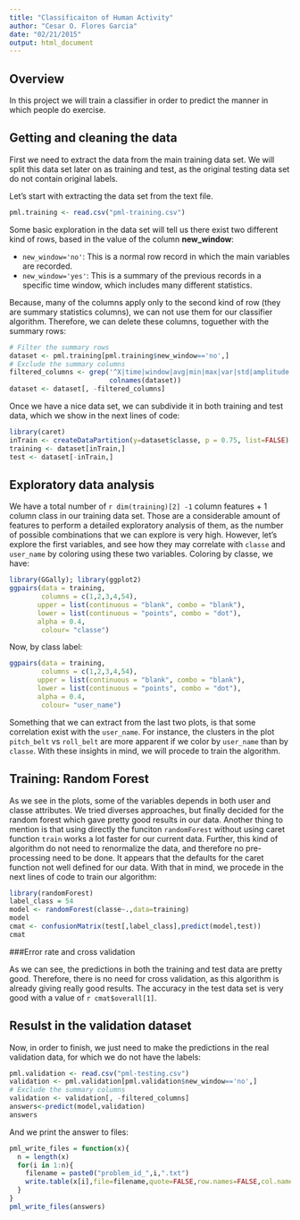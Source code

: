 ---
title: "Classificaiton of Human Activity"
author: "Cesar O. Flores Garcia"
date: "02/21/2015"
output: html_document
---

## Overview

In this project we will train a classifier in order to predict the manner in which people do exercise.


## Getting and cleaning the data

First we need to extract the data from the main training data set. We will split this data set later on as training and test, as the original testing data set do not contain original labels.

Let's start with extracting the data set from the text file.

```{r, CACHE=TRUE}
pml.training <- read.csv("pml-training.csv")
```

Some basic exploration in the data set will tell us there exist two different kind of rows,
based in the value of the column **new_window**: 

* `new_window='no'`: This is a normal row record in which the main variables are recorded.
* `new_window='yes'`: This is a summary of the previous records in a specific time window, which includes many different statistics.

Because, many of the columns apply only to the second kind of row (they are summary statistics columns), we can not use them for our classifier algorithm. Therefore, we can delete these columns, toguether with the summary rows:

```{r}
# Filter the summary rows
dataset <- pml.training[pml.training$new_window=='no',]
# Exclude the summary columns
filtered_columns <- grep('^X|time|window|avg|min|max|var|std|amplitude|kurtosis|skewness',
                         colnames(dataset))
dataset <- dataset[, -filtered_columns]
```

Once we have a nice data set, we can subdivide it in both training and test data, which we show in the next lines of code:

```{r}
library(caret)
inTrain <- createDataPartition(y=dataset$classe, p = 0.75, list=FALSE)
training <- dataset[inTrain,]
test <- dataset[-inTrain,]
```


## Exploratory data analysis

We have a total number of `r dim(training)[2] -1` column features + 1 column class in our training data set. Those are a considerable amount of features to perform a detailed exploratory analysis of them, as the number of possible combinations that we can explore is very high. However, let's explore the first variables, and see how they may correlate with `classe` and `user_name` by coloring using these two variables. Coloring by classe, we have: 

```{r, fig.width=10, fig.height = 9, cache = FALSE}
library(GGally); library(ggplot2)
ggpairs(data = training,
        columns = c(1,2,3,4,54),
       upper = list(continuous = "blank", combo = "blank"),
       lower = list(continuous = "points", combo = "dot"),
       alpha = 0.4,
        colour= "classe")
```

Now, by class label:

```{r,fig.width=10, fig.height = 9, cache = FALSE}
ggpairs(data = training,
        columns = c(1,2,3,4,54),
       upper = list(continuous = "blank", combo = "blank"),
       lower = list(continuous = "points", combo = "dot"),
       alpha = 0.4,
        colour= "user_name")
```

Something that we can extract from the last two plots, is that some correlation exist with the `user_name`. For instance, the clusters in the plot `pitch_belt` vs `roll_belt` are more
apparent if we color by `user_name` than by `classe`. With these insights in mind, we will procede to train the algorithm.

## Training: Random Forest

As we see in the plots, some of the variables depends in both user and classe attributes. We tried diverses approaches, but finally decided for the random forest which gave pretty good results in our data. Another thing to mention is that using directly the funciton `randomForest` without using caret function `train` works a lot faster for our current data. Further, this kind of algorithm do not need to renormalize the data, and therefore no
pre-processing need to be done.
It appears that the defaults for the caret function not well defined for our data. With that in mind, we procede in the next lines of code to train our algorithm:

```{r,fig.width=10, fig.height = 9, cache = TRUE}
library(randomForest)
label_class = 54
model <- randomForest(classe~.,data=training)
model
cmat <- confusionMatrix(test[,label_class],predict(model,test))
cmat
```

###Error rate and cross validation

As we can see, the predictions in both the training and test data are pretty good. Therefore, there is no need for cross validation, as this algorithm is already giving really good results. The accuracy in the test data set is very good with a value of
`r cmat$overall[1]`.


## Resulst in the validation dataset
Now, in order to finish, we just need to make the predictions in the real validation data, for which we do not have the labels:


```{r, CACHE=TRUE}
pml.validation <- read.csv("pml-testing.csv")
validation <- pml.validation[pml.validation$new_window=='no',]
# Exclude the summary columns
validation <- validation[, -filtered_columns]
answers<-predict(model,validation)
answers
```

And we print the answer to files:
```{r, CACHE=TRUE}
pml_write_files = function(x){
  n = length(x)
  for(i in 1:n){
    filename = paste0("problem_id_",i,".txt")
    write.table(x[i],file=filename,quote=FALSE,row.names=FALSE,col.names=FALSE)
  }
}
pml_write_files(answers)
```